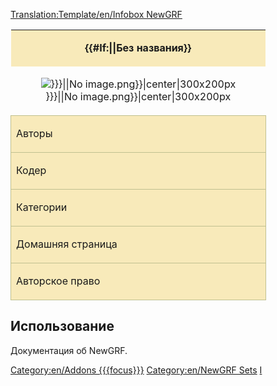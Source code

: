 [[Translation:Template/en/Infobox NewGRF]]
{| class="infobox bordered" align="right" style="width: 300px; font-size: 90%; border:1px solid #C0C090;" cellpadding="2"
| colspan="2" style="text-align: center; background-color: #F8EABA;" | '''{{#If:{{{setname|}}}|{{{setname}}}|Без названия}}'''
|-
| colspan="2" style="text-align: center;" |[[File:en/{{#If/{{{screenshot|}}}|{{{screenshot}}}|No image.png}}|center|300x200px]]
|-
! style="background-color: #F8EABA; border:1px solid #C0C090;" | Авторы
| {{{artist|}}}
|-
! style="background-color: #F8EABA; border:1px solid #C0C090;" | Кодер
| {{{coder|}}}
|-
! style="background-color: #F8EABA; border:1px solid #C0C090;" | Категории
| {{#If:{{{focus|}}}|[[Category:en/Addons {{{focus}}}]]|No Category was selected}}  <!-- testing this idea, add more options and a switch? -->
|-
! style="background-color: #F8EABA; border:1px solid #C0C090;" | Домашняя страница
| {{#If:{{{homepage|}}}|[http://{{{homepage|}}} {{{homepagename|}}}]}}
|-
! style="background-color: #F8EABA; border:1px solid #C0C090;" | Авторское право
| {{{copyright|}}}
|}
<includeonly>[[Category:en/NewGRF Sets]]</includeonly><noinclude>


==Использование==

Документация об NewGRF.

[[Category:en/Templates|I]]
</noinclude>